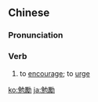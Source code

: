 {{also|勉励}}
==Chinese==
{{zh-forms|s=勉励}}

===Pronunciation===
{{zh-pron
|m=miǎnlì
|c=min5 lai6
|h=pfs=miên-li
|mn=bián-lē
|cat=v
}}

===Verb===
{{zh-verb}}

# to [[encourage]]; to [[urge]]

{{zh-cat|Advanced}}

[[ko:勉勵]]
[[ja:勉勵]]